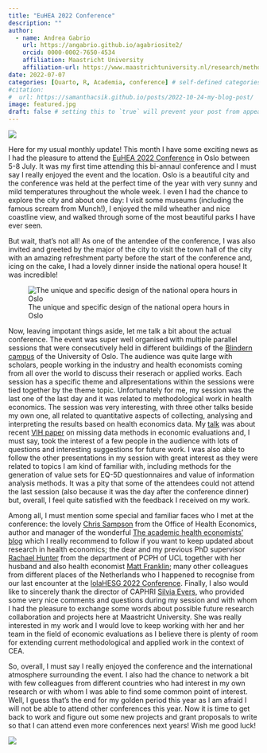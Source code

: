 ```yaml
---
title: "EuHEA 2022 Conference"
description: ""
author:
  - name: Andrea Gabrio
    url: https://angabrio.github.io/agabriosite2/
    orcid: 0000-0002-7650-4534
    affiliation: Maastricht University
    affiliation-url: https://www.maastrichtuniversity.nl/research/methodology-and-statistics
date: 2022-07-07
categories: [Quarto, R, Academia, conference] # self-defined categories
#citation: 
#  url: https://samanthacsik.github.io/posts/2022-10-24-my-blog-post/ 
image: featured.jpg
draft: false # setting this to `true` will prevent your post from appearing on your listing page until you're ready!
---
```


![](featured.jpg){fig-align="center"}

Here for my usual monthly update! This month I have some exciting news as I had the pleasure to attend the [EuHEA 2022 Conference](https://www.euhea.eu/welcome_conference_2022.html) in Oslo between 5-8 July. It was my first time attending this bi-annaul conference and I must say I really enjoyed the event and the location. Oslo is a beautiful city and the conference was held at the perfect time of the year with very sunny and mild temperatures throughout the whole week. I even I had the chance to explore the city and about one day: I visit some museums (including the famous scream from Munch!), I enjoyed the mild wheather and nice coastline view, and walked through some of the most beautiful parks I have ever seen. 

But wait, that's not all! As one of the antendee of the conference, I was also invited and greeted by the major of the city to visit the town hall of the city with an amazing refreshment party before the start of the conference and, icing on the cake, I had a lovely dinner inside the national opera house! It was incredible!  

![The unique and specific design of the national opera hours in Oslo](opera_Oslo.jpg){fig-align="center"}

Now, leaving impotant things aside, let me talk a bit about the actual conference. The event was super well organised with multiple parallel sessions that were consecutively held in different buildings of the [Blindern campus](https://www.euhea.eu/venue_conference_2022.html) of the University of Oslo. The audience was quite large with scholars, people working in the industry and health economists coming from all over the world to discuss their reserach or applied works. Each session has a specific theme and allpresentations within the sessions were tied together by the theme topic. Unfortunately for me, my session was the last one of the last day and it was related to methodological work in health economics. The session was very interesting, with three other talks beside my own one, all related to quantitative aspects of collecting, analysing and interpreting the results based on health economics data. My [talk](https://github.com/AnGabrio/Talks/blob/master/EuHEA_2022/EuHEA_2022_v2.pdf) was about recent [VIH paper](https://www.valueinhealthjournal.com/article/S1098-3015(21)00042-5/fulltext) 
on missing data methods in economic evaluations and, I must say, took the interest of a few people in the audience with lots of questions and interesting suggestions for future work.  I was also able to follow the other presentations in my session with great interest as they were related to topics I am kind of familiar with, including methods for the generation of value sets for EQ-5D questionnaires and value of information analysis methods. It was a pity that some of the attendees could not attend the last session (also because it was the day after the conference dinner) but, overall,
I feel quite satisfied with the feedback I received on my work.

Among all, I must mention some special and familiar faces who I met at the conference: the lovely [Chris Sampson](https://www.ohe.org/about-us/meet-team/chris-sampson) from the Office of Health Economics, author and manager of the 
wonderful [The academic health economists' blog](https://aheblog.com/author/chrissampson87/) which I really recommend to follow if you want to keep updated about research in health economics; the dear and my previous PhD supervisor [Rachael Hunter](https://iris.ucl.ac.uk/iris/browse/profile?upi=RMHUN48)
from the department of PCPH of UCL together with her husband and also health economist [Matt Franklin](https://www.sheffield.ac.uk/scharr/people/staff/matthew-franklin); many other colleagues from different places of the Netherlands who I happened to recognise from our last encounter at the [lolaHESG 2022 Conference](https://www.aanmelder.nl/lolahesg2022). Finally, I also would like to sincerely thank the director of CAPHRI [Silvia Evers](https://www.maastrichtuniversity.nl/nl/s.evers), who provided some very nice comments and questions during my session and with whom I had the pleasure to exchange some words about possible future research collaboration and projects here at Maastricht University. She was really interested in my work and I would love to keep working with her and her team in the field of economic evaluations as I believe there is plenty of room for extending current methodological and applied work in the context of CEA.     

So, overall, I must say I really enjoyed the conference and the international atmosphere surrounding the event. I also had the chance to network a bit with few colleagues from 
different countries who had interest in my own research or with whom I was able to find some common point of interest. Well, I guess that's the end for my golden period this year as I am afraid I will not be able to attend other conferences this year. Now it is time to get back to work and figure out some new projects and grant proposals to write so that I can attend even more conferences next years! Wish me good luck!  

![](https://i.gifer.com/Bs5.gif){fig-align="center"}
